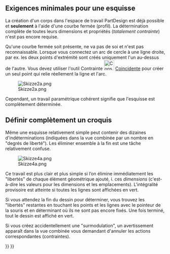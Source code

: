 <languages/>

{{TutorialInfo/fr
|Topic=Sketcher
|Level=Débutant
|Author=[[User:Maker|Maker]]
|FCVersion=
}}

<span id="Minimum_requirement_for_a_sketch"></span>
== Exigences minimales pour une esquisse ==

La création d'un corps dans l'espace de travail PartDesign est déjà possible et '''seulement''' à l'aide d'une courbe fermée (profil). La détermination complète de toutes leurs dimensions et propriétés (''totalement contrainte'') n'est pas encore requise.

Qu'une courbe fermée soit présente, ne va pas de soi et n'est pas reconnaissable. Lorsque vous connectez un arc de cercle à une ligne droite, par ex. les deux points d'extrémité sont créés uniquement l'un au-dessus de l'autre. Vous devez utiliser l'outil Contrainte  [[Image:Constraint_PointOnPoint.svg|32px]] [[Sketcher ConstrainCoincident/fr|Coincidente]] pour créer un seul point qui relie réellement la ligne et l'arc.

[[File:Skizze2a.png]]

{{Caption|Un simple croquis. 
A gauche: courbe uniquement à quatre endroits (rouge, contraintes automatiques lors du dessin avec [[File:Sketcher_CreatePolyline.svg|32px]] [[Sketcher_CreatePolyline/fr|Polyligne]]) fermée.
Au milieu: avertissement - ... face brisée (courbe brisée).
A droite: courbe fermée aux quatre places restantes (vert)}}

Cependant, un travail paramétrique cohérent signifie que l'esquisse est complètement déterminée.

<span id="Defining_a_sketch_completely"></span>
== Définir complètement un croquis ==

Même une esquisse relativement simple peut contenir des dizaines d'indéterminations (indiquées dans la vue combinée par un nombre en "degrés de liberté"). Les éliminer ensemble à la fin est une tâche relativement confuse.

[[File:Skizze4a.png]]

{{Caption|Un simple croquis; complètement déterminé par 25 contraintes, dont seulement 5 sont des contraintes de dimension.}}

Ce travail est plus clair et plus simple si l’on élimine immédiatement les "libertés" de chaque élément géométrique ajouté, i. ces ''dimensions'' (c'est-à-dire les valeurs pour les dimensions et les emplacements). L'intégralité provisoire est atteinte si toutes les lignes sont affichées en vert.

Si vous attendez la fin du dessin pour déterminer, vous trouvez les "libertés" restantes en touchant les points et les lignes avec le pointeur de la souris et en déterminant où ils ne sont pas encore fixés. Une fois terminé, tout le dessin est affiché en vert.

Si vous créez accidentellement une "surmodulation", un avertissement apparaît dans la vue combinée vous demandant d'annuler les actions correspondantes (contraintes).

{{Sketcher Tools navi{{#translation:}}}}
{{Userdocnavi{{#translation:}}}}
{{clear}}